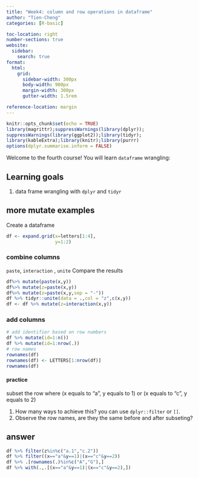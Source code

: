 ```yaml
---
title: "Week4: column and row operations in dataframe"
author: "Tien-Cheng"
categories: [R-basic]

toc-location: right
number-sections: true
website: 
  sidebar:
    search: true
format:
  html: 
    grid:
      sidebar-width: 300px
      body-width: 900px
      margin-width: 300px
      gutter-width: 1.5rem

reference-location: margin
---
```


```r
knitr::opts_chunk$set(echo = TRUE)
library(magrittr);suppressWarnings(library(dplyr));
suppressWarnings(library(ggplot2));library(tidyr);
library(kableExtra);library(knitr);library(purrr)
options(dplyr.summarise.inform = FALSE)
```

Welcome to the fourth course! You will learn `dataframe` wrangling:

::: callout-note
# Learning goals

1.  data frame wrangling with `dplyr` and `tidyr`
:::

## more mutate examples

Create a dataframe

```r
df <- expand.grid(x=letters[1:4],
                  y=1:2)
```

### combine columns

`paste`, `interaction` , `unite` Compare the results

```r
df%>% mutate(paste(x,y))
df%>% mutate(z=paste(x,y))
df%>% mutate(z=paste(x,y,sep = "-"))
df %>% tidyr::unite(data = .,col = "z",c(x,y))
df <- df %>% mutate(z=interaction(x,y))
```

### add columns

```r
# add identifier based on row numbers
df %>% mutate(id=1:n())
df %>% mutate(id=1:nrow(.))
# row names
rownames(df)
rownames(df) <- LETTERS[1:nrow(df)]
rownames(df)
```

#### practice

subset the row where (x equals to "a", y equals to 1) or (x equals to "c", y equals to 2)

1.  How many ways to achieve this? you can use `dplyr::filter` or `[]`.
2.  Observe the row names, are they the same before and after subseting?

::: {.callout-warning collapse="true"}
# answer
```r
df %>% filter(z%in%c("a.1","c.2"))
df %>% filter((x=="a"&y==1)|(x=="c"&y==2))
df %>% .[rownames(.)%in%c("A","G"),]
df %>% with(.,.[(x=="a"&y==1)|(x=="c"&y==2),])
```
:::
